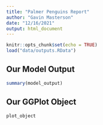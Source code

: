 ```yaml
---
title: "Palmer Penguins Report"
author: "Gavin Masterson"
date: "12/16/2021"
output: html_document
---
```


```r
knitr::opts_chunk$set(echo = TRUE)
load("data/outputs.RData")
```

## Our Model Output

```r
summary(model_output)
```

## Our GGPlot Object

```r
plot_object
```


